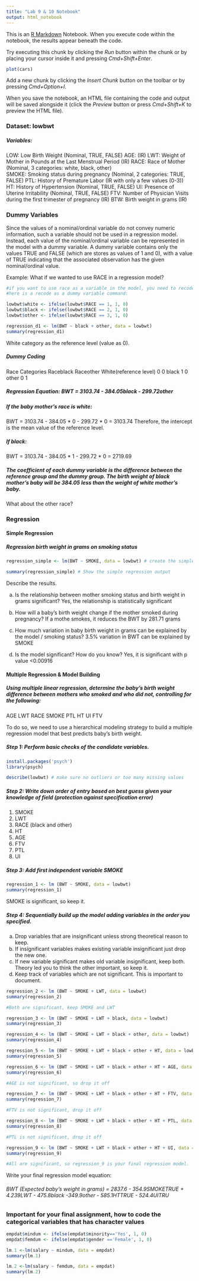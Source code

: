 ```yaml
---
title: "Lab 9 & 10 Notebook"
output: html_notebook
---
```


This is an [R Markdown](http://rmarkdown.rstudio.com) Notebook. When you execute code within the notebook, the results appear beneath the code. 

Try executing this chunk by clicking the *Run* button within the chunk or by placing your cursor inside it and pressing *Cmd+Shift+Enter*. 

```r
plot(cars)
```

Add a new chunk by clicking the *Insert Chunk* button on the toolbar or by pressing *Cmd+Option+I*.

When you save the notebook, an HTML file containing the code and output will be saved alongside it (click the *Preview* button or press *Cmd+Shift+K* to preview the HTML file).

### Dataset: lowbwt




##### Variables: 

LOW:  Low Birth Weight (Nominal, TRUE, FALSE)
AGE: (IR)
LWT:  Weight of Mother in Pounds at the Last Menstrual Period (IR) 
RACE: Race of Mother (Nominal, 3 categories: white, black, other)  
SMOKE: Smoking status during pregnancy (Nominal, 2 categories: TRUE, FALSE)
PTL: History of Premature Labor (IR with only a few values (0-3))
HT: History of Hypertension (Nominal, TRUE, FALSE)
UI: Presence of Uterine Irritability (Nominal, TRUE, FALSE)
FTV: Number of Physician Visits during the first trimester of pregnancy (IR) 
BTW: Birth weight in grams (IR)


### Dummy Variables

Since the values of a nominal/ordinal variable do not convey numeric information, such a variable should not be used in a regression model. Instead, each value of the nominal/ordinal variable can be represented in the model with a dummy variable. A dummy variable contains only the values TRUE and FALSE (which are stores as values of 1 and 0), with a value of TRUE indicating that the associated observation has the given nominal/ordinal value. 

Example: What if we wanted to use RACE in a regression model? 

 
```r

#if you want to use race as a variable in the model, you need to recode it as a dummy variable. 
#here is a recode as a dummy variable command:

lowbwt$white <- ifelse(lowbwt$RACE == 1, 1, 0)
lowbwt$black <- ifelse(lowbwt$RACE == 2, 1, 0)
lowbwt$other <- ifelse(lowbwt$RACE == 3, 1, 0)

```


```r
regression_d1 <- lm(BWT ~ black + other, data = lowbwt) 
summary(regression_d1)
```

White category as the reference level (value as 0). 

##### Dummy Coding

Race Categories          Raceblack      Raceother
White(reference level)       0              0
black                        1              0
other                        0              1


##### Regression Equation: BWT = 3103.74 - 384.05*black - 299.72*other

##### If the baby mother's race is white:

BWT = 3103.74 - 384.05 * 0 - 299.72 * 0 = 3103.74 
Therefore, the intercept is the mean value of the reference level.

##### If black:

BWT = 3103.74 - 384.05 * 1 - 299.72 * 0 = 2719.69

##### The coefficient of each dummy variable is the difference between the reference group and the dummy group. The birth weight of black mother's baby will be 384.05 less than the weight of white mother's baby. 

What about the other race?



### Regression

#### Simple Regression

##### Regression birth weight in grams on smoking status

```r
regression_simple <- lm(BWT ~ SMOKE, data = lowbwt) # create the simple regression, BWT is the dependent variable, SMOKE is the independent

summary(regression_simple) # Show the simple regression output

```

Describe the results.

a.	Is the relationship between mother smoking status and birth weight in grams significant? Yes, the relationship is statistically significant

b.	How will a baby's birth weight change if the mother smoked during pregnancy?
If a mothe smokes, it reduces the BWT by 281.71 grams

c.	How much variation in baby birth weight in grams can be explained by the model / smoking status?
3.5% variation in BWT can be explained by SMOKE

d.	Is the model significant? How do you know?
Yes, it is significant with p value <0.00916

#### Multiple Regression & Model Building

##### Using multiple linear regression, determine the baby’s birth weight difference between mothers who smoked and who did not, controlling for the following:

AGE
LWT
RACE
SMOKE
PTL
HT
UI
FTV

To do so, we need to use a hierarchical modeling strategy to build a multiple regression model that best predicts baby’s birth weight.

##### Step 1: Perform basic checks of the candidate variables. 

```r
install.packages('psych')
library(psych)

describe(lowbwt) # make sure no outliers or too many missing values
```

##### Step 2: Write down order of entry based on best guess given your knowledge of field (protection against specification error)

1.	SMOKE
2.	LWT
3.	RACE (black and other)
4.	HT
5.	AGE
6.	FTV
7.	PTL
8.	UI

##### Step 3: Add first independent variable SMOKE
```r
regression_1 <- lm (BWT ~ SMOKE, data = lowbwt)
summary(regression_1)
```

SMOKE is significant, so keep it.

##### Step 4: Sequentially build up the model adding variables in the order you specified. 

a.	Drop variables that are insignificant unless strong theoretical reason to keep.
b.	If insignificant variables makes existing variable insignificant just drop the new one.
c.	If new variable significant makes old variable insignificant, keep both. Theory led you to think the other important, so keep it.
d.	Keep track of variables which are not significant. This is important to document.

```r
regression_2 <- lm (BWT ~ SMOKE + LWT, data = lowbwt)
summary(regression_2)

#Both are significant, keep SMOKE and LWT

regression_3 <- lm (BWT ~ SMOKE + LWT + black, data = lowbwt)
summary(regression_3)

regression_4 <- lm (BWT ~ SMOKE + LWT + black + other, data = lowbwt)
summary(regression_4)

regression_5 <- lm (BWT ~ SMOKE + LWT + black + other + HT, data = lowbwt)
summary(regression_5)

regression_6 <- lm (BWT ~ SMOKE + LWT + black + other + HT + AGE, data = lowbwt)
summary(regression_6)

#AGE is not significant, so drop it off

regression_7 <- lm (BWT ~ SMOKE + LWT + black + other + HT + FTV, data = lowbwt)
summary(regression_7)

#FTV is not significant, drop it off

regression_8 <- lm (BWT ~ SMOKE + LWT + black + other + HT + PTL, data = lowbwt)
summary(regression_8)

#PTL is not significant, drop it off

regression_9 <- lm (BWT ~ SMOKE + LWT + black + other + HT + UI, data = lowbwt)
summary(regression_9)

#All are significant, so regression_9 is your final regression model.

```

Write your final regression model equation:

###### BWT (Expected baby's weight in grams) = 2837.6 - 354.9*SMOKETRUE + 4.239*LWT - 475.8*black -349.9*other - 585.1*HTTRUE - 524.4*UITRU

### Important for your final assignment, how to code the categorical variables that has character values

```r
empdat$mindum <- ifelse(empdat$minority=='Yes', 1, 0)
empdat$femdum <- ifelse(empdat$gender =='Female', 1, 0)

```

```r
lm.1 <-lm(salary ~ mindum, data = empdat)
summary(lm.1)

lm.2 <-lm(salary ~ femdum, data = empdat)
summary(lm.2)
```


